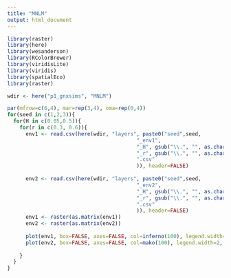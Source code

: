 ```yaml
---
title: "MNLM"
output: html_document
---
```


```r
library(raster)
library(here)
library(wesanderson)
library(RColorBrewer)
library(viridisLite)
library(viridis)
library(spatialEco)
library(raster)

wdir <- here("p1_gnxsims", "MNLM")
```


```r

par(mfrow=c(6,4), mar=rep(3,4), oma=rep(0,4))
for(seed in c(1,2,3)){
  for(H in c(0.05,0.5)){
    for(r in c(0.3, 0.6)){
      env1 <- read.csv(here(wdir, "layers", paste0("seed",seed,
                                          "_env1",
                                          "_H", gsub("\\.", "", as.character(H*100)),
                                          "_r", gsub("\\.", "", as.character(r*100)),
                                          ".csv"
                                          )), header=FALSE)
      
      env2 <- read.csv(here(wdir, "layers", paste0("seed",seed,
                                          "_env2",
                                          "_H", gsub("\\.", "", as.character(H*100)),
                                          "_r", gsub("\\.", "", as.character(r*100)),
                                          ".csv"
                                          )), header=FALSE)
      env1 <- raster(as.matrix(env1))
      env2 <- raster(as.matrix(env2))
    
      plot(env1, box=FALSE, axes=FALSE, col=inferno(100), legend.width=2, main = paste(seed, H, r), legend = FALSE)
      plot(env2, box=FALSE, axes=FALSE, col=mako(100), legend.width=2, main = paste(seed, H, r), legend = FALSE)
      
    }
  }
}

```


